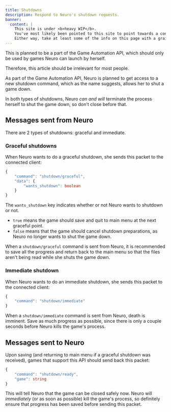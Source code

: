 ```yaml
---
title: Shutdowns
description: Respond to Neuro's shutdown requests.
banner:
  content: |
    This site is under <b>heavy WIP</b>.
    You've most likely been pointed to this site to point towards a concept, or something.
    Either way, take at least some of the info on this page with a grain of salt, and also don't expect much info since it's very incomplete on content.
---
```



<Aside>

This is planned to be a part of the Game Automation API, which should only be used by games Neuro can launch by herself.

Therefore, this article should be irrelevant for most people.

</Aside>

As part of the Game Automation API, Neuro is planned to get access to a new shutdown command, which as the name suggests, allows her to shut a game down.

<Aside type="caution">

In both types of shutdowns, Neuro _can and will_ terminate the process herself to shut the game down, so don't close before that.

</Aside>

## Messages sent from Neuro

There are 2 types of shutdowns: graceful and immediate.

### Graceful shutdowns

When Neuro wants to do a graceful shutdown, she sends this packet to the connected client:

```ts
{
    "command": "shutdown/graceful",
    "data": {
        "wants_shutdown": boolean
    }
}
```

The `wants_shutdown` key indicates whether or not Neuro wants to shutdown or not.

- `true` means the game should save and quit to main menu at the next graceful point.
- `false` means that the game should cancel shutdown preparations, as Neuro no longer wants to shut the game down.

When a `shutdown/graceful` command is sent from Neuro, it is recommended to save all the progress and return back to the main menu so that the files aren't being read while she shuts the game down.

### Immediate shutdown

When Neuro wants to do an immediate shutdown, she sends this packet to the connected client:

```ts
{
    "command": "shutdown/immediate"
}
```

When a `shutdown/immediate` command is sent from Neuro, death is imminent. Save as much progress as possible, since there is only a couple seconds before Neuro kills the game's process.

## Messages sent to Neuro

Upon saving (and returning to main menu if a graceful shutdown was received), games that support this API should send back this packet:

```ts
{
    "command": "shutdown/ready",
    "game": string
}
```

This will tell Neuro that the game can be closed safely now. Neuro will _immediately_ (or as soon as possible) kill the game's process, so definitely ensure that progress has been saved before sending this packet.
